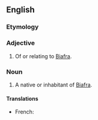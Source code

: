 ==English==

===Etymology===
{{suffix|Biafra|an}}

===Adjective===
{{en-adj}}

# Of or relating to [[Biafra]].

===Noun===
{{en-noun}}

# A native or inhabitant of [[Biafra]].

====Translations====
{{trans-top|a person from Biafra}}
* French: {{t+|fr|Biafrais|m}}
{{trans-mid}}
{{trans-bottom}}